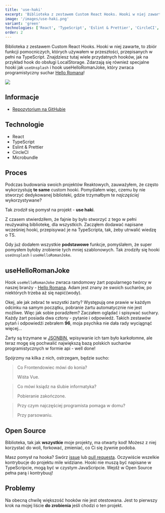 ```yaml
---
title: 'use-haki'
excerpt: 'Biblioteka z zestawem Custom React Hooks. Hooki w niej zawarte, to zbiór funkcji pomocniczych, których używałem w przeszłości, przepisanych w pełni na TypeScript'
image: '/images/use-haki.png'
variant: 'green'
technologies: ['React', 'TypeScript', 'Eslint & Prettier', 'CircleCI', 'Microbundle']
order: 2
---
```


Biblioteka z zestawem <Sparkles>Custom React Hooks</Sparkles>. Hooki w niej zawarte, to zbiór funkcji pomocniczych, których używałem w przeszłości, przepisanych w pełni na TypeScript. Znajdziesz tutaj wiele przydatnych hooków, jak na przykład hook do obsługi LocalStorage. Zdarzają się również specjalne hooki jak `useUnsplash` i hook <Sparkles>useHelloRomanJoke</Sparkles>, który zwraca programistyczny suchar [Hello Romana](https://www.youtube.com/channel/UCq8XmOMtrUCb8FcFHQEd8_g)!

![](/images/use-haki.png)

## Informacje

- [Repozytorium na GitHubie](https://github.com/olafsulich/use-haki)

## Technologie

- React
- TypeScript
- Eslint & Prettier
- CircleCI
- Microbundle

## Proces

Podczas budowania swoich projektów Reaktowych, zauważyłem, że często wykorzystuję **te same** custom hooki. Pomyślałem więc, czemu by nie stworzyć dedykowanej biblioteki, gdzie trzymałbym te _najczęściej_ wykorzystywane?

Tak zrodził się pomysł na projekt - **use haki**.

Z czasem stwierdziłem, że fajnie by było stworzyć z tego w pełni reużywalną bibliotekę, dla wszystkich. Zacząłem dodawać napisane wcześniej hooki, przepisywać je na TypeScripta, tak, żeby utrwalić wiedzę o TS.

Gdy już dodałem wszystkie **podstawowe** funkcje, pomyślałem, że super pomysłem byłoby zrobienie tych mniej szablonowych. Tak zrodziły się hooki `useUnsplash` i `useHelloRomanJoke`.

## useHelloRomanJoke

Hook `useHelloRomanJoke` zwraca randomowy żart popularnego twórcy w naszej branży - [Hello Romana](https://www.youtube.com/channel/UCq8XmOMtrUCb8FcFHQEd8_g). Adam jest znany ze swoich sucharów, po niektórych trzeba aż się napić(wody).

Okej, ale jak zebrać te wszystki żarty? Występują one prawie w każdym odcinku na samym początku, pobranie żartu automatycznie nie jest możliwe. Więc jak sobie poradziłem? Zaczałem oglądać i spisywać suchary. Każdy żart posiada dwa człony - pytanie i odpowiedź. Takich zestawów pytań i odpowiedźi zebrałem **96**, moja psychika nie dała rady wyciągnąć więcej...

Żarty są trzymane w [JSONBIN](https://jsonbin.io/), wpisywanie ich tam było karkołomne, ale teraz mogę się pochwalić największą bazą polskich sucharów programistycznych w formie api - well done!

Spójrzmy na kilka z nich, ostrzegam, będzie sucho:

> Co Frontendowiec mówi do konia?
>
> Wiśta Vue.

> Co mówi ksiądz na ślubie informatyka?
>
> Pobieranie zakończone.

> Przy czym najczęściej programista pomaga w domu?
>
> Przy parsowaniu.

## Open Source

Biblioteka, tak jak **wszystkie** moje projekty, ma otwarty kod! Możesz z niej korzystać do woli, forkować, zmieniać, co Ci się żywnie podoba.

Masz pomysł na hooka? Swórz [issue](https://guides.github.com/features/issues/) lub [pull requesta](https://docs.github.com/en/free-pro-team@latest/github/collaborating-with-issues-and-pull-requests/about-pull-requests). Oczywiście wszelkie kontrybucje do projektu mile widziane. Hooki nie muszą być napisane w TypeScripcie, mogą być w czystym JavaScripcie. Wejdź w Open Source pełna parą i kontrybuuj!

## Problemy

Na obecną chwilę większość hooków nie jest otestowana. Jest to pierwszy krok na mojej liście **do zrobienia** jeśli chodzi o ten projekt.
